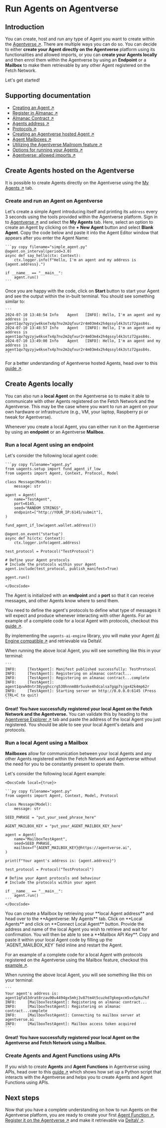 
# Run Agents on Agentverse

## Introduction

You can create, host and run any type of Agent you want to create within the [Agentverse ↗️](/concepts/agent-services/agentverse-intro). There are multiple ways you can do so. You can decide to either **create your Agent directly on the Agentverse** platform using its functionalities and allowed imports, or you can **create your Agents locally** and then enrol them within the Agentverse by using an **Endpoint** or a **Mailbox** to make them retrievable by any other Agent registered on the Fetch Network.

Let's get started!

## Supporting documentation

- [Creating an Agent ↗️](/guides/agents/create-a-uagent)
- [Register in Almanac ↗️](/guides/agents/register-in-almanac)
- [Almanac Contract ↗️](/references/contracts/uagents-almanac/almanac-overview)
- [Agents address ↗️](/guides/agents/getting-started/getting-uagent-address)
- [Protocols ↗️](/references/uagents/uagents-protocols/agent-protocols)
- [Creating an Agentverse hosted Agent ↗️](/guides/agentverse/creating-agentverse-agents/creating-a-hosted-agent)
- [Agent Mailboxes ↗️](/guides/agents/intermediate/mailbox)
- [Utilizing the Agentverse Mailroom feature ↗️](/guides/agentverse/agentverse-mailbox/utilising-the-mailbox)
- [Options for running your Agents ↗️](/guides/agents/intermediate/options-for-running-local-agents)
- [Agentverse: allowed imports ↗️](/guides/agentverse/creating-agentverse-agents/allowed-imports)

## Create Agents hosted on the Agentverse

It is possible to create Agents directly on the Agentverse using the [My Agents ↗️](/concepts/agent-services/agent-hosting) tab.

### Create and run an Agent on Agentverse

Let's create a simple Agent introducing itself and printing its `address` every 3 seconds using the tools provided within the Agentverse platform. Sign in to [Agentverse ↗️](https://agentverse.ai/) and select the **My Agents** tab. Here, select an option to create an Agent by clicking on the **+ New Agent** button and select **Blank Agent**. Copy the code below and paste it into the Agent Editor window that appears after you enter the Agent Name:

    ```py copy filename="simple_agent.py"
    @agent.on_interval(period=3.0)
    async def say_hello(ctx: Context):
        ctx.logger.info(f"Hello, I'm an agent and my address is {agent.address}.")

    if __name__ == "__main__":
        agent.run()
    ```

Once you are happy with the code, click on **Start** button to start your Agent and see the output within the in-built terminal. You should see something similar to:

    ```
    2024-07-10 13:48:54	Info	Agent	[INFO]: Hello, I'm an agent and my address is agent1qv7qyzyjw4kse7x4p7nv2m2qfxur2r4m03m4x2h4qssyl4k3stz72gas84s.
    2024-07-10 13:48:57	Info	Agent	[INFO]: Hello, I'm an agent and my address is agent1qv7qyzyjw4kse7x4p7nv2m2qfxur2r4m03m4x2h4qssyl4k3stz72gas84s.
    2024-07-10 13:49:00	Info	Agent	[INFO]: Hello, I'm an agent and my address is agent1qv7qyzyjw4kse7x4p7nv2m2qfxur2r4m03m4x2h4qssyl4k3stz72gas84s.
    ```

For a better understanding of Agentverse hosted Agents, head over to this [guide ↗️](/guides/agentverse/creating-agentverse-agents/creating-a-hosted-agent).

## Create Agents locally

You can also run a **local Agent** on the Agentverse so to make it able to communicate with other Agents registered on the Fetch Network and the Agentverse. This may be the case where you want to run an agent on your own hardware or infrastructure (e.g., VM, your laptop, Raspberry pi or tweak for Agentverse).

Whenever you create a local Agent, you can either run it on the Agentverse by using an **endpoint** or an Agentverse **Mailbox**.

### Run a local Agent using an endpoint

Let's consider the following local agent code:

<CodeGroup hasCopy isLocalHostedFile>
    <DocsCode local={true}>

    ```py copy filename="agent.py"
    from uagents.setup import fund_agent_if_low
    from uagents import Agent, Context, Protocol, Model

    class Message(Model):
        message: str

    agent = Agent(
        name="TestAgent",
        port=6145,
        seed="RANDOM STRINGS",
        endpoint=["http://YOUR_IP:6145/submit"],
    )

    fund_agent_if_low(agent.wallet.address())

    @agent.on_event("startup")
    async def hi(ctx: Context):
        ctx.logger.info(agent.address)

    test_protocol = Protocol("TestProtocol")

    # Define your Agent protocols
    # Include the protocols within your Agent
    agent.include(test_protocol, publish_manifest=True)

    agent.run()
    ```
    </DocsCode>
</CodeGroup>

The Agent is initialized with an **endpoint** and a **port** so that it can receive messages, and other Agents know where to send them.

You need to define the agent's protocols to define what type of messages it will expect and produce whenever interacting with other Agents. For an example of a complete code for a local Agent with protocols, checkout this [guide ↗️](/guides/agents/intermediate/options-for-running-local-agents#the-agent).

By implementing the `uagents-ai-engine` library, you will make your Agent [AI Engine compatible ↗️](/guides/agents/intermediate/ai-engine-compatible-agent) and retrievable via DeltaV.

When running the above local Agent, you will see something like this in your terminal:

    ```
    INFO:     [TestAgent]: Manifest published successfully: TestProtocol
    INFO:     [TestAgent]: Registering on almanac contract...
    INFO:     [TestAgent]: Registering on almanac contract...complete
    INFO:     [TestAgent]: agent1qvwk0ntr38yyghccrg530hnnm88r5uske4hdcalsa7gqp7sjgx42k4mp62r
    INFO:     [TestAgent]: Starting server on http://0.0.0.0:6145 (Press CTRL+C to quit)
    ```

**Great! You have successfully registered your local Agent on the Fetch Network and the Agentverse.** You can validate this by heading to the [Agentverse Explorer ↗️](/concepts/agent-services/agent-explorer) tab and paste the address of the local Agent you just registered. You should be able to see your local Agent's details and protocols.

### Run a local Agent using a Mailbox

**Mailboxes** allow for communication between your local Agents and any other Agents registered within the Fetch Network and Agentverse without the need for you to be constantly present to operate them.

Let's consider the following local Agent example:

<CodeGroup hasCopy isLocalHostedFile>

    <DocsCode local={true}>

    ```py copy filename="agent.py"
    from uagents import Agent, Context, Model, Protocol

    class Message(Model):
        message: str

    SEED_PHRASE = "put_your_seed_phrase_here"

    AGENT_MAILBOX_KEY = "put_your_AGENT_MAILBOX_KEY_here"

    agent = Agent(
        name="MailboxTestAgent",
        seed=SEED_PHRASE,
        mailbox=f"{AGENT_MAILBOX_KEY}@https://agentverse.ai",
    )

    print(f"Your agent's address is: {agent.address}")

    test_protocol = Protocol("TestProtocol")

    # Define your Agent protocols and behaviour
    # Include the protocols within your agent

    if __name__ == "__main__":
        agent.run()
    ```
    </DocsCode>
</CodeGroup>
You can create a Mailbox by retrieving your **local Agent address** and head over to the **Agentverse: My Agents** tab. Click on **Local Agents** and click on **Connect Local Agent** button. Provide the address and name of the local Agent you wish to retrieve and wait for confirmation. You will then be able to see a **Mailbox API Key**. Copy and paste it within your local Agent code by filling up the `AGENT_MAILBOX_KEY` field inline and restart the Agent.

For an example of a complete code for a local Agent with protocols registered on the Agentverse using the Mailbox feature, checkout this [example ↗️](/examples/intermediate/local-agent-langchain).

When running the above local Agent, you will see something like this on your terminal:

    ```
    Your agent's address is: agent1qfa53drat8rzau90u4494gx5mhj3v87tm4t5cuzkd7gkegxcm5vx5pku7kf
    INFO:     [MailboxTestAgent]: Registering on almanac contract...
    INFO:     [MailboxTestAgent]: Registering on almanac contract...complete
    INFO:     [MailboxTestAgent]: Connecting to mailbox server at agentverse.ai
    INFO:     [MailboxTestAgent]: Mailbox access token acquired
    ```

**Great! You have successfully registered your local Agent on the Agentverse and Fetch Network using a Mailbox.**

### Create Agents and Agent Functions using APIs

If you wish to create **Agents** and **Agent Functions** in Agentverse using APIs, head over to this [guide ↗️](/guides/apis/agent-function-creation-apis) which shows how set up a Python script that interacts with the Agentverse and helps you to create Agents and Agent Functions using APIs.

## Next steps

Now that you have a complete understanding on how to run Agents on the Agentverse platform, you are ready to create your first [Agent Function ↗️](/guides/agents/intermediate/agent-functions), [Register it on the Agentverse ↗️](/guides/agentverse/agentverse-functions/registering-agent-services) and make it retrievable via [DeltaV ↗️](/concepts/ai-engine/deltav).
